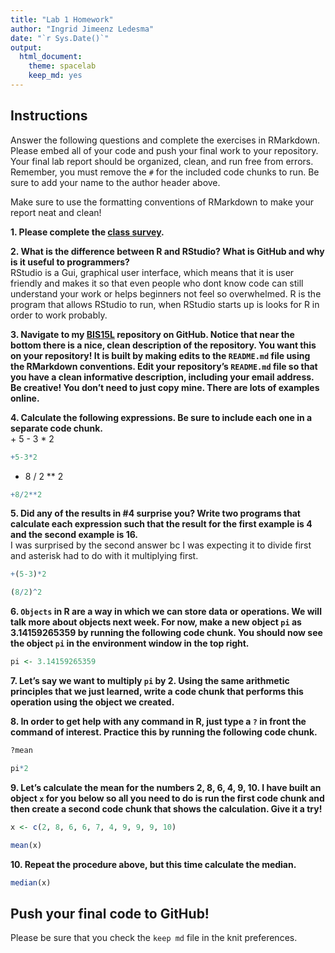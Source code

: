 ```yaml
---
title: "Lab 1 Homework"
author: "Ingrid Jimeenz Ledesma"
date: "`r Sys.Date()`"
output:
  html_document: 
    theme: spacelab
    keep_md: yes
---
```


## Instructions

Answer the following questions and complete the exercises in RMarkdown. Please embed all of your code and push your final work to your repository. Your final lab report should be organized, clean, and run free from errors. Remember, you must remove the `#` for the included code chunks to run. Be sure to add your name to the author header above.

Make sure to use the formatting conventions of RMarkdown to make your report neat and clean!

**1. Please complete the [class survey](https://forms.gle/8t9FZSBjgvFjzr4MA).**

**2. What is the difference between R and RStudio? What is GitHub and why is it useful to programmers?**\
RStudio is a Gui, graphical user interface, which means that it is user friendly and makes it so that even people who dont know code can still understand your work or helps beginners not feel so overwhelmed. R is the program that allows RStudio to run, when RStudio starts up is looks for R in order to work probably.

**3. Navigate to my [BIS15L](https://github.com/jmledford3115/BIS15LW2022_jledford) repository on GitHub. Notice that near the bottom there is a nice, clean description of the repository. You want this on your repository! It is built by making edits to the `README.md` file using the RMarkdown conventions. Edit your repository's `README.md` file so that you have a clean informative description, including your email address. Be creative! You don't need to just copy mine. There are lots of examples online.**

**4. Calculate the following expressions. Be sure to include each one in a separate code chunk.**\
+ 5 - 3 \* 2

```r
+5-3*2
```

-   8 / 2 \*\* 2

```r
+8/2**2
```

**5. Did any of the results in #4 surprise you? Write two programs that calculate each expression such that the result for the first example is 4 and the second example is 16.**\
I was surprised by the second answer bc I was expecting it to divide first and asterisk had to do with it multiplying first.

```r
+(5-3)*2
```

```r
(8/2)^2
```

**6. `Objects` in R are a way in which we can store data or operations. We will talk more about objects next week. For now, make a new object `pi` as 3.14159265359 by running the following code chunk. You should now see the object `pi` in the environment window in the top right.**

```r
pi <- 3.14159265359
```

**7. Let's say we want to multiply `pi` by 2. Using the same arithmetic principles that we just learned, write a code chunk that performs this operation using the object we created.**

**8. In order to get help with any command in R, just type a `?` in front the command of interest. Practice this by running the following code chunk.**

```r
?mean
```

```r
pi*2
```

**9. Let's calculate the mean for the numbers 2, 8, 6, 4, 9, 10. I have built an object `x` for you below so all you need to do is run the first code chunk and then create a second code chunk that shows the calculation. Give it a try!**

```r
x <- c(2, 8, 6, 6, 7, 4, 9, 9, 9, 10)
```

```r
mean(x)
```

**10. Repeat the procedure above, but this time calculate the median.**

```r
median(x)
```

## Push your final code to GitHub!

Please be sure that you check the `keep md` file in the knit preferences.
